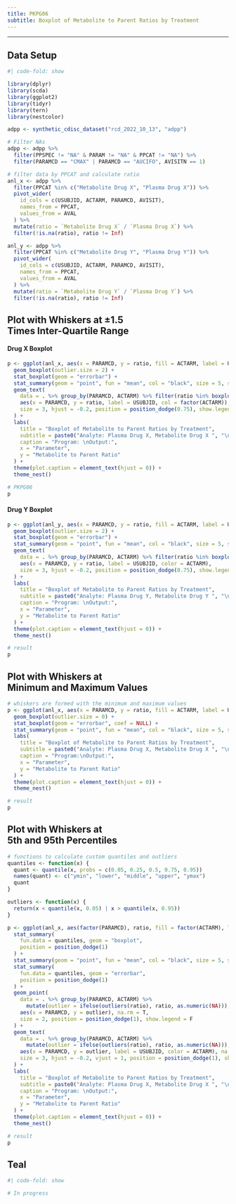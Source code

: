 ```yaml
---
title: PKPG06
subtitle: Boxplot of Metabolite to Parent Ratios by Treatment
---
```


------------------------------------------------------------------------

::: panel-tabset
## Data Setup

```r
#| code-fold: show

library(dplyr)
library(scda)
library(ggplot2)
library(tidyr)
library(tern)
library(nestcolor)

adpp <- synthetic_cdisc_dataset("rcd_2022_10_13", "adpp")

# Filter NAs
adpp <- adpp %>%
  filter(PPSPEC != "NA" & PARAM != "NA" & PPCAT != "NA") %>%
  filter(PARAMCD == "CMAX" | PARAMCD == "AUCIFO", AVISITN == 1)

# filter data by PPCAT and calculate ratio
anl_x <- adpp %>%
  filter(PPCAT %in% c("Metabolite Drug X", "Plasma Drug X")) %>%
  pivot_wider(
    id_cols = c(USUBJID, ACTARM, PARAMCD, AVISIT),
    names_from = PPCAT,
    values_from = AVAL
  ) %>%
  mutate(ratio = `Metabolite Drug X` / `Plasma Drug X`) %>%
  filter(!is.na(ratio), ratio != Inf)

anl_y <- adpp %>%
  filter(PPCAT %in% c("Metabolite Drug Y", "Plasma Drug Y")) %>%
  pivot_wider(
    id_cols = c(USUBJID, ACTARM, PARAMCD, AVISIT),
    names_from = PPCAT,
    values_from = AVAL
  ) %>%
  mutate(ratio = `Metabolite Drug Y` / `Plasma Drug Y`) %>%
  filter(!is.na(ratio), ratio != Inf)
```

## Plot with Whiskers at ±1.5 <br/> Times Inter-Quartile Range

#### Drug X Boxplot

```r
p <- ggplot(anl_x, aes(x = PARAMCD, y = ratio, fill = ACTARM, label = USUBJID)) +
  geom_boxplot(outlier.size = 2) +
  stat_boxplot(geom = "errorbar") +
  stat_summary(geom = "point", fun = "mean", col = "black", size = 5, shape = 8, position = position_dodge(0.75)) +
  geom_text(
    data = . %>% group_by(PARAMCD, ACTARM) %>% filter(ratio %in% boxplot.stats(ratio)$out),
    aes(x = PARAMCD, y = ratio, label = USUBJID, col = factor(ACTARM)),
    size = 3, hjust = -0.2, position = position_dodge(0.75), show.legend = F
  ) +
  labs(
    title = "Boxplot of Metabolite to Parent Ratios by Treatment",
    subtitle = paste0("Analyte: Plasma Drug X, Metabolite Drug X ", "\nPK Parameter: ", as.character(paste(unique(anl_x$PARAMCD), collapse = ", ")), "\nVisit: ", as.character((unique(anl_x$AVISIT)))),
    caption = "Program: \nOutput:",
    x = "Parameter",
    y = "Metabolite to Parent Ratio"
  ) +
  theme(plot.caption = element_text(hjust = 0)) +
  theme_nest()

# PKPG06
p
```

#### Drug Y Boxplot

```r
p <- ggplot(anl_y, aes(x = PARAMCD, y = ratio, fill = ACTARM, label = USUBJID)) +
  geom_boxplot(outlier.size = 2) +
  stat_boxplot(geom = "errorbar") +
  stat_summary(geom = "point", fun = "mean", col = "black", size = 5, shape = 8, position = position_dodge(0.75)) +
  geom_text(
    data = . %>% group_by(PARAMCD, ACTARM) %>% filter(ratio %in% boxplot.stats(ratio)$out),
    aes(x = PARAMCD, y = ratio, label = USUBJID, color = ACTARM),
    size = 3, hjust = -0.2, position = position_dodge(0.75), show.legend = F
  ) +
  labs(
    title = "Boxplot of Metabolite to Parent Ratios by Treatment",
    subtitle = paste0("Analyte: Plasma Drug Y, Metabolite Drug Y ", "\nPK Parameter: ", as.character(paste(unique(anl_y$PARAMCD), collapse = ", ")), "\nVisit: ", as.character((unique(anl_y$AVISIT)))),
    caption = "Program: \nOutput:",
    x = "Parameter",
    y = "Metabolite to Parent Ratio"
  ) +
  theme(plot.caption = element_text(hjust = 0)) +
  theme_nest()

# result
p
```

## Plot with Whiskers at <br/> Minimum and Maximum Values

```r
# whiskers are formed with the minimum and maximum values
p <- ggplot(anl_x, aes(x = PARAMCD, y = ratio, fill = ACTARM, label = USUBJID)) +
  geom_boxplot(outlier.size = 0) +
  stat_boxplot(geom = "errorbar", coef = NULL) +
  stat_summary(geom = "point", fun = "mean", col = "black", size = 5, shape = 8, position = position_dodge(0.75)) +
  labs(
    title = "Boxplot of Metabolite to Parent Ratios by Treatment",
    subtitle = paste0("Analyte: Plasma Drug X, Metabolite Drug X ", "\nPK Parameter: ", as.character(paste(unique(anl_x$PARAMCD), collapse = ", ")), "\nVisit: ", as.character((unique(anl_x$AVISIT)))),
    caption = "Program:\nOutput:",
    x = "Parameter",
    y = "Metabolite to Parent Ratio"
  ) +
  theme(plot.caption = element_text(hjust = 0)) +
  theme_nest()

# result
p
```

## Plot with Whiskers at <br/> 5th and 95th Percentiles

```r
# functions to calculate custom quantiles and outliers
quantiles <- function(x) {
  quant <- quantile(x, probs = c(0.05, 0.25, 0.5, 0.75, 0.95))
  names(quant) <- c("ymin", "lower", "middle", "upper", "ymax")
  quant
}

outliers <- function(x) {
  return(x < quantile(x, 0.05) | x > quantile(x, 0.95))
}

p <- ggplot(anl_x, aes(factor(PARAMCD), ratio, fill = factor(ACTARM), label = USUBJID)) +
  stat_summary(
    fun.data = quantiles, geom = "boxplot",
    position = position_dodge(1)
  ) +
  stat_summary(geom = "point", fun = "mean", col = "black", size = 5, shape = 8, position = position_dodge(1)) +
  stat_summary(
    fun.data = quantiles, geom = "errorbar",
    position = position_dodge(1)
  ) +
  geom_point(
    data = . %>% group_by(PARAMCD, ACTARM) %>%
      mutate(outlier = ifelse(outliers(ratio), ratio, as.numeric(NA))),
    aes(x = PARAMCD, y = outlier), na.rm = T,
    size = 2, position = position_dodge(1), show.legend = F
  ) +
  geom_text(
    data = . %>% group_by(PARAMCD, ACTARM) %>%
      mutate(outlier = ifelse(outliers(ratio), ratio, as.numeric(NA))),
    aes(x = PARAMCD, y = outlier, label = USUBJID, color = ACTARM), na.rm = T,
    size = 3, hjust = -0.2, vjust = 1, position = position_dodge(1), show.legend = F
  ) +
  labs(
    title = "Boxplot of Metabolite to Parent Ratios by Treatment",
    subtitle = paste0("Analyte: Plasma Drug X, Metabolite Drug X ", "\nPK Parameter: ", as.character(paste(unique(anl_x$PARAMCD), collapse = ", ")), "\nVisit: ", as.character((unique(anl_x$AVISIT)))),
    caption = "Program: \nOutput:",
    x = "Parameter",
    y = "Metabolite to Parent Ratio"
  ) +
  theme(plot.caption = element_text(hjust = 0)) +
  theme_nest()

# result
p
```

## Teal

```r
#| code-fold: show

# In progress
```
:::

